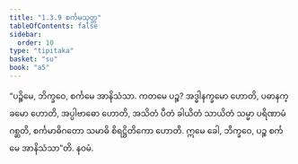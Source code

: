 ```yaml
---
title: "1.3.9 စင်္ကမသုတ္တ"
tableOfContents: false
sidebar:
  order: 10
type: "tipitaka"
basket: "su"
book: "a5"
---
```



<DynamicBreadcrumb />

<Division number="29" book="a5">

<Paragraph number="123" book="a5">
“ပဉ္စိမေ, ဘိက္ခဝေ, စင်္ကမေ အာနိသံသာ. ကတမေ ပဉ္စ? အဒ္ဓါနက္ခမော ဟောတိ, ပဓာနက္ခမော ဟောတိ, အပ္ပါဗာဓော ဟောတိ, အသိတံ ပီတံ ခါယိတံ သာယိတံ သမ္မာ ပရိဏာမံ ဂစ္ဆတိ, စင်္ကမာဓိဂတော သမာဓိ စိရဋ္ဌိတိကော ဟောတိ. ဣမေ ခေါ, ဘိက္ခဝေ, ပဉ္စ စင်္ကမေ အာနိသံသာ”တိ.

</Paragraph>
</Division>

<Paragraph number="124" type="center" book="a5">
နဝမံ.
</Paragraph>